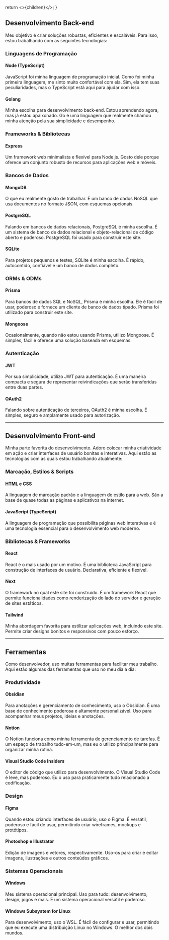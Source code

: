   return <>{children}</>;
}

## Desenvolvimento Back-end

Meu objetivo é criar soluções robustas, eficientes e escaláveis. Para isso, estou trabalhando com as seguintes tecnologias:

### Linguagens de Programação

#### Node (TypeScript)

JavaScript foi minha linguagem de programação inicial. Como foi minha primeira linguagem, me sinto muito confortável com ela. Sim, ela tem suas peculiaridades, mas o TypeScript está aqui para ajudar com isso.

#### Golang

Minha escolha para desenvolvimento back-end. Estou aprendendo agora, mas já estou apaixonado. Go é uma linguagem que realmente chamou minha atenção pela sua simplicidade e desempenho.

### Frameworks & Bibliotecas

#### Express

Um framework web minimalista e flexível para Node.js. Gosto dele porque oferece um conjunto robusto de recursos para aplicações web e móveis.

### Bancos de Dados

#### MongoDB

O que eu realmente gosto de trabalhar. É um banco de dados NoSQL que usa documentos no formato JSON, com esquemas opcionais.

#### PostgreSQL

Falando em bancos de dados relacionais, PostgreSQL é minha escolha. É um sistema de banco de dados relacional e objeto-relacional de código aberto e poderoso. PostgreSQL foi usado para construir este site.

#### SQLite

Para projetos pequenos e testes, SQLite é minha escolha. É rápido, autocontido, confiável e um banco de dados completo.

### ORMs & ODMs

#### Prisma

Para bancos de dados SQL e NoSQL, Prisma é minha escolha. Ele é fácil de usar, poderoso e fornece um cliente de banco de dados tipado. Prisma foi utilizado para construir este site.

#### Mongoose

Ocasionalmente, quando não estou usando Prisma, utilizo Mongoose. É simples, fácil e oferece uma solução baseada em esquemas.

### Autenticação

#### JWT

Por sua simplicidade, utilizo JWT para autenticação. É uma maneira compacta e segura de representar reivindicações que serão transferidas entre duas partes.

#### OAuth2

Falando sobre autenticação de terceiros, OAuth2 é minha escolha. É simples, seguro e amplamente usado para autorização.

---

## Desenvolvimento Front-end

Minha parte favorita do desenvolvimento. Adoro colocar minha criatividade em ação e criar interfaces de usuário bonitas e interativas. Aqui estão as tecnologias com as quais estou trabalhando atualmente:

### Marcação, Estilos & Scripts

#### HTML e CSS

A linguagem de marcação padrão e a linguagem de estilo para a web. São a base de quase todas as páginas e aplicativos na internet.

#### JavaScript (TypeScript)

A linguagem de programação que possibilita páginas web interativas e é uma tecnologia essencial para o desenvolvimento web moderno.

### Bibliotecas & Frameworks

#### React

React é o mais usado por um motivo. É uma biblioteca JavaScript para construção de interfaces de usuário. Declarativa, eficiente e flexível.

#### Next

O framework no qual este site foi construído. É um framework React que permite funcionalidades como renderização do lado do servidor e geração de sites estáticos.

#### Tailwind

Minha abordagem favorita para estilizar aplicações web, incluindo este site. Permite criar designs bonitos e responsivos com pouco esforço.

---

## Ferramentas

Como desenvolvedor, uso muitas ferramentas para facilitar meu trabalho. Aqui estão algumas das ferramentas que uso no meu dia a dia:

### Produtividade

#### Obsidian

Para anotações e gerenciamento de conhecimento, uso o Obsidian. É uma base de conhecimento poderosa e altamente personalizável. Uso para acompanhar meus projetos, ideias e anotações.

#### Notion

O Notion funciona como minha ferramenta de gerenciamento de tarefas. É um espaço de trabalho tudo-em-um, mas eu o utilizo principalmente para organizar minha rotina.

#### Visual Studio Code Insiders

O editor de código que utilizo para desenvolvimento. O Visual Studio Code é leve, mas poderoso. Eu o uso para praticamente tudo relacionado a codificação.

### Design

#### Figma

Quando estou criando interfaces de usuário, uso o Figma. É versátil, poderoso e fácil de usar, permitindo criar wireframes, mockups e protótipos.

#### Photoshop e Illustrator

Edição de imagens e vetores, respectivamente. Uso-os para criar e editar imagens, ilustrações e outros conteúdos gráficos.

### Sistemas Operacionais

#### Windows

Meu sistema operacional principal. Uso para tudo: desenvolvimento, design, jogos e mais. É um sistema operacional versátil e poderoso.

#### Windows Subsystem for Linux

Para desenvolvimento, uso o WSL. É fácil de configurar e usar, permitindo que eu execute uma distribuição Linux no Windows. O melhor dos dois mundos.
